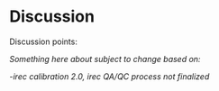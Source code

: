 \clearpage

# Discussion

Discussion points:

*Something here about subject to change based on:*

\-*irec calibration 2.0, irec QA/QC process not finalized*
